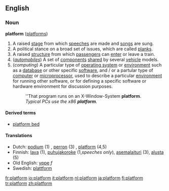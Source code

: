 ==English==
===Noun===
'''platform''' ([[platforms]])

#A raised [[stage]] from which [[speech]]es are made and [[song]]s are sung.
#A political stance on a broad set of issues, which are called [[plank]]s.
#A raised [[structure]] from which [[passenger]]s can [[enter]] or leave a train.
#(''[[automobile]]s'') A set of [[component]]s [[share]]d by several [[vehicle]] models.
#(''computing'') A particular type of [[operating system]] or [[environment]] such as a [[database]] or other specific [[software]], and / or a partular type of [[computer]] or [[microprocessor]], used to describe a particular [[environment]] for running other software, or for defining a specific software or hardware environment for discussion purposes.
#:''That program runs on an X-Window-System '''platform'''.
#:''Typical PCs use the x86 '''platform'''.''

====Derived terms====
*[[platform bed]]

====Translations====
*Dutch: [[podium]] (1) , [[perron]] (3) , [[platform]] (4,5)
*Finnish: [[lava]] (1), [[puhujakoroke]] (1,''speeches only''), [[asemalaituri]] (3), [[alusta]] (5)
*Old English: [[yppe]] ''f''
*Swedish: [[plattform]]

[[fr:platform]]
[[io:platform]]
[[it:platform]]
[[nl:platform]]
[[ja:platform]]
[[fi:platform]]
[[tr:platform]]
[[zh:platform]]